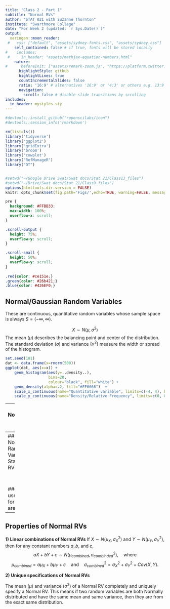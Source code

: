 ```yaml
---
title: "Class 2 - Part 1"
subtitle: "Normal RVs"
author: "STAT 021 with Suzanne Thornton"
institute: "Swarthmore College"
date: "For Week 2 (updated: `r Sys.Date()`)"
output:
  xaringan::moon_reader:
 #   css: ["default", "assets/sydney-fonts.css", "assets/sydney.css"]
    self_contained: false # if true, fonts will be stored locally
#    includes:
 #     in_header: "assets/mathjax-equation-numbers.html"
    nature:
#      beforeInit: ["assets/remark-zoom.js", "https://platform.twitter.com/widgets.js"]
      highlightStyle: github
      highlightLines: true
      countIncrementalSlides: false
      ratio: '16:9' # alternatives '16:9' or '4:3' or others e.g. 13:9
      navigation:
        scroll: false # disable slide transitions by scrolling
includes:
  in_header: mystyles.sty
---
```


```r
#devtools::install_github("ropenscilabs/icon")
#devtools::session_info('rmarkdown')

rm(list=ls())
library('tidyverse')
library('ggplot2')
library('gridExtra')
library('broom')
library('cowplot')
library("RefManageR")
library("DT")


#setwd("~/Google Drive Swat/Swat docs/Stat 21/Class13_files")
#setwd("~/Drive/Swat docs/Stat 21/Class9_files")
options(htmltools.dir.version = FALSE)
knitr::opts_chunk$set(fig.path='Figs/',echo=TRUE, warning=FALSE, message=FALSE)
```

```css
pre {
  background: #FFBB33;
  max-width: 100%;
  overflow-x: scroll;
}

.scroll-output {
  height: 75%;
  overflow-y: scroll;
}

.scroll-small {
  height: 50%;
  overflow-y: scroll;
}
   
.red{color: #ce151e;}
.green{color: #26b421;}
.blue{color: #426EF0;}
```


## Normal/Gaussian Random Variables

These are continuous, quantitative random variables whose sample space is always $S= (-\infty, \infty)$.

$$X \sim N(\mu, \sigma^2)$$
The mean $(\mu)$ describes the balancing point and center of the distribution. The standard deviation $(\sigma)$ and variance $(\sigma^2)$ measure the width or spread of the histogram.


```r
set.seed(101)
dat <- data.frame(x=rnorm(500))
ggplot(dat, aes(x=x)) + 
    geom_histogram(aes(y=..density..),    
                   bins=20,
                   colour="black", fill="white") +
    geom_density(alpha=.2, fill="#FF6666")  +
    scale_x_continuous(name="Quantitative variable", limits=c(-4, 4), breaks=c(-3,-2,-1,0,1,2,3), labels = c("\u03bc - 3 \u03c3","\u03bc-2\u03c3","\u03bc-\u03c3","\u03bc","\u03bc+\u03c3","\u03bc+2\u03c3","\u03bc+3\u03c3")) +
    scale_y_continuous(name="Density/Relative Frequency", limits=c(0, 0.5))

```


---
## Normal/Gaussian Random Variables

$$X \sim N(\mu, \sigma^2)$$

```r
set.seed(101)
dat <- data.frame(x=rnorm(500))
ggplot(dat, aes(x=x)) + 
    geom_histogram(aes(y=..density..),    
                   bins=20,
                   colour="black", fill="white") +
    geom_density(alpha=.2, fill="#FF6666")  +
    scale_x_continuous(name="Quantitative variable", limits=c(-4, 4), breaks=c(-3,-2,-1,0,1,2,3), labels = c("\u03bc - 3 \u03c3","\u03bc-2\u03c3","\u03bc-\u03c3","\u03bc","\u03bc+\u03c3","\u03bc+2\u03c3","\u03bc+3\u03c3")) +
    scale_y_continuous(name="Density/Relative Frequency", limits=c(0, 0.5))

```

For Normally distributed RVs we have the following rule: $68\%$ of all possible values this RV can take on fall within **one** standard deviation of the mean, $95\%$  of all possible values fall within **two** standard deviations of the mean, and $99.7\%$ of all possible values fall within **three** standard deviation of the mean 



---
## Normal/Gaussian Random Variables
### Standard Normal RV

$$Z \sim N(0,1)$$ 


### In R some useful functions for Normal RVs are
```r
rnorm(100, mean=2, sd=0.9)  ## This generates 100 independence random samples from a Normal distribution with mean 2 and variance 0.9^2
pnorm(1.1, mean=2, sd=0.9, lower.tail=FALSE)  ## This find the probability that a Normally distributed (mean 2, variance 0.9^2) RV take on a value of 1.1 or higher  
qnorm(0.18, mean=2, sd=0.9, lower.tail=TRUE)  ## this finds the lower 18th percentile for a RV with a Normal distribution (mean 2, variance 0.9^2)
```


---
## Properties of Normal RVs


**1) Linear combinations of Normal RVs**
If $X \sim N(\mu_{X}, \sigma^2_{X})$ and $Y \sim N(\mu_{Y}, \sigma^2_{Y})$, then for any constant numbers $a,b,$ and $c$, 
$$aX + bY + c \sim N(\mu_{combined}, \sigma^2_{combinded}), \quad\text{where}$$
$$\mu_{combined} = a\mu_{X} + b\mu_{Y}+c \quad \text{and} \quad \sigma^2_{combined} = \sigma^2_{X} + \sigma^2_{Y} + Cov(X,Y).$$



**2) Unique specifications of Normal RVs**

The mean $(\mu)$ and variance $(\sigma^2)$ of a Normal RV completely and uniquely specify a Normal RV. This means if two random variables are both Normally distributed and have the same mean and same variance, then they are from the exact same distribution. 
